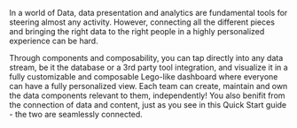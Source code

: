 
In a world of Data, data presentation and analytics are fundamental tools for steering almost any activity. However, connecting all the different pieces and bringing the right data to the right people in a highly personalized experience can be hard.

Through components and composability, you can tap directly into any data stream, be it the database or a 3rd party tool integration, and visualize it in a fully customizable and composable Lego-like dashboard where everyone can have a fully personalized view.
Each team can create, maintain and own the data components relevant to them, independently!
You also benifit from the connection of data and content, just as you see in this Quick Start guide - the two are seamlessly connected.
